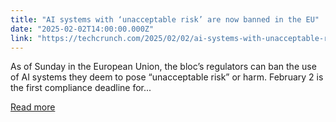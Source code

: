 ```yaml
---
title: "AI systems with ‘unacceptable risk’ are now banned in the EU"
date: "2025-02-02T14:00:00.000Z"
link: "https://techcrunch.com/2025/02/02/ai-systems-with-unacceptable-risk-are-now-banned-in-the-eu/"
---
```


As of Sunday in the European Union, the bloc&#8217;s regulators can ban the use of AI systems they deem to pose &#8220;unacceptable risk&#8221; or harm. February 2 is the first compliance deadline for...

[Read more](https://techcrunch.com/2025/02/02/ai-systems-with-unacceptable-risk-are-now-banned-in-the-eu/)
